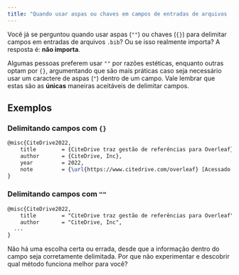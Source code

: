 ```yaml
---
title: "Quando usar aspas ou chaves em campos de entradas de arquivos .bib"
---
```



Você já se perguntou quando usar aspas (`""`) ou chaves (`{}`) para delimitar campos em entradas de arquivos `.bib`? Ou se isso realmente importa? A resposta é: **não importa**.

Algumas pessoas preferem usar `""` por razões estéticas, enquanto outras optam por `{}`, argumentando que são mais práticas caso seja necessário usar um caractere de aspas (`"`) dentro de um campo. Vale lembrar que estas são as **únicas** maneiras aceitáveis de delimitar campos.

<CiteDrive />

## Exemplos

### Delimitando campos com `{}`

```latex
@misc{CiteDrive2022,
	title        = {CiteDrive traz gestão de referências para Overleaf},
	author       = {CiteDrive, Inc},
	year         = 2022,
	note         = {\url{https://www.citedrive.com/overleaf} [Acessado em: (Insira a data de acesso)]}
}
```

### Delimitando campos com `""`

```latex
@misc{CiteDrive2022,
	title        = "CiteDrive traz gestão de referências para Overleaf",
	author       = "CiteDrive, Inc",
  ...
}
```

Não há uma escolha certa ou errada, desde que a informação dentro do campo seja corretamente delimitada. Por que não experimentar e descobrir qual método funciona melhor para você?
